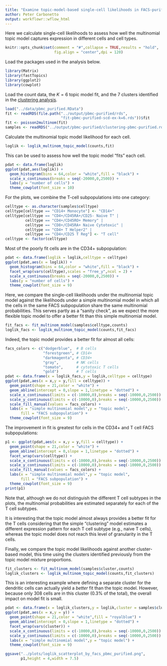 ```yaml
---
title: "Examine topic-model-based single-cell likelihoods in FACS-purified PBMC data"
author: Peter Carbonetto
output: workflowr::wflow_html
---
```


Here we calculate single-cell likelihoods to assess how well the
multinomial topic model captures expression in different cells and
cell types.

```r
knitr::opts_chunk$set(comment = "#",collapse = TRUE,results = "hold",
                      fig.align = "center",dpi = 120)
```

Load the packages used in the analysis below.

```r
library(Matrix)
library(fastTopics)
library(ggplot2)
library(cowplot)
```

Load the count data, the $K = 6$ topic model fit, and the 7 clusters
identified in the [clustering analysis](clusters_purified_pbmc.html).

```r
load("../data/pbmc_purified.RData")
fit <- readRDS(file.path("../output/pbmc-purified/rds",
                         "fit-pbmc-purified-scd-ex-k=6.rds"))$fit
fit <- poisson2multinom(fit)
samples <- readRDS("../output/pbmc-purified/clustering-pbmc-purified.rds")
```

Calculate the multinomial topic model likelihood for each cell.

```r
loglik <- loglik_multinom_topic_model(counts,fit)
```

This can be used to assess how well the topic model "fits" each cell.

```r
pdat <- data.frame(loglik)
ggplot(pdat,aes(loglik)) +
  geom_histogram(bins = 64,color = "white",fill = "black") +
  scale_x_continuous(breaks = seq(-20000,0,2500)) +
  labs(y = "number of cells") +
  theme_cowplot(font_size = 10)
```

For the plots, we combine the T-cell subpopulations into one category:

```r
celltype <- as.character(samples$celltype)
celltype[celltype == "CD14+ Monocyte"] <- "CD14+"
celltype[celltype == "CD4+/CD45RA+/CD25- Naive T" |
         celltype == "CD4+/CD45RO+ Memory" |
         celltype == "CD8+/CD45RA+ Naive Cytotoxic" |
         celltype == "CD4+ T Helper2" |
         celltype == "CD4+/CD25 T Reg"] <- "T cell"
celltype <- factor(celltype)
```

Most of the poorly fit cells are in the CD34+ subpopulation:

```r
pdat <- data.frame(loglik = loglik,celltype = celltype)
ggplot(pdat,aes(x = loglik)) +
  geom_histogram(bins = 64,color = "white",fill = "black") +
  facet_wrap(vars(celltype),scales = "free_y",ncol = 2) +
  scale_x_continuous(breaks = seq(-20000,0,2500)) +
  labs(y = "number of cells") +
  theme_cowplot(font_size = 9)
```

Here, we compare the single-cell likelihoods under the multinomial
topic model against the likelihoods under a simple multinomial model
in which all the cells in the same FACS subpopulation share the same
multinomial probabilities. This serves partly as a "sanity check", as
we expect the more flexible topic model to offer a better fit than
this simple multinomial model.

```r
fit_facs <- fit_multinom_model(samples$celltype,counts)
loglik_facs <- loglik_multinom_topic_model(counts,fit_facs)
```

Indeed, the topic model provides a better fit for almost all cells:

```r
facs_colors <- c("dodgerblue",  # B cells
                 "forestgreen", # CD14+
                 "darkmagenta", # CD34+
                 "gray",        # NK cells
                 "tomato",      # cytotoxic T cells
                 "gold")        # T cells
pdat <- data.frame(x = loglik_facs,y = loglik,celltype = celltype)
ggplot(pdat,aes(x = x,y = y,fill = celltype)) +
  geom_point(shape = 21,color = "white") +
  geom_abline(intercept = 0,slope = 1,linetype = "dotted") +
  scale_x_continuous(limits = c(-10000,0),breaks = seq(-10000,0,2500)) +
  scale_y_continuous(limits = c(-10000,0),breaks = seq(-10000,0,2500)) +
  scale_fill_manual(values = facs_colors) +
  labs(x = "simple multinomial model",y = "topic model",
       fill = "FACS subpopulation") +
  theme_cowplot(font_size = 9)
```

The improvement in fit is greatest for cells in the CD34+ and T cell
FACS subpopulations:

```r
p1 <- ggplot(pdat,aes(x = x,y = y,fill = celltype)) +
  geom_point(shape = 21,color = "white") +
  geom_abline(intercept = 0,slope = 1,linetype = "dotted") +
  facet_wrap(vars(celltype)) +
  scale_x_continuous(limits = c(-10000,0),breaks = seq(-10000,0,2500)) +
  scale_y_continuous(limits = c(-10000,0),breaks = seq(-10000,0,2500)) +
  scale_fill_manual(values = facs_colors) +
  labs(x = "simple multinomial model",y = "topic model",
       fill = "FACS subpopulation") +
  theme_cowplot(font_size = 9)
print(p1)
```

Note that, although we do not distinguish the different T cell
subtypes in the plots, the multinomial probabilities are estimated
separately for each of the T cell subtypes.

It is interesting that the topic model almost always provides a better
fit for the T cells considering that the simple "clustering" model
estimates a different expression pattern for each T cell subtype
(e.g., naive T cells), whereas the topic model does not reach this
level of granularity in the T cells.

Finally, we compare the topic model likelihoods against another
cluster-based model, this time using the clusters identified
previously from the topic model mixture proportions.

```r
fit_clusters <- fit_multinom_model(samples$cluster,counts)
loglik_clusters <- loglik_multinom_topic_model(counts,fit_clusters)
```

This is an interesting example where defining a separate cluster for
the dendritic cells can actually yield a *better* fit than the topic
model. However, because only 308 cells are in this cluster (0.3% of
the total), the overall impact on model fit is small.

```r
pdat <- data.frame(x = loglik_clusters,y = loglik,cluster = samples$cluster)
ggplot(pdat,aes(x = x,y = y)) +
  geom_point(shape = 21,color = "white",fill = "royalblue") +
  geom_abline(intercept = 0,slope = 1,linetype = "dotted") +
  facet_wrap(vars(cluster)) +
  scale_x_continuous(limits = c(-10000,0),breaks = seq(-10000,0,2500)) +
  scale_y_continuous(limits = c(-10000,0),breaks = seq(-10000,0,2500)) +
  labs(x = "simple multinomial model",y = "topic model") +
  theme_cowplot(font_size = 9)
```

```r
ggsave("../plots/loglik_scatterplot_by_facs_pbmc_purified.png",
       p1,height = 4,width = 7.5)
```
